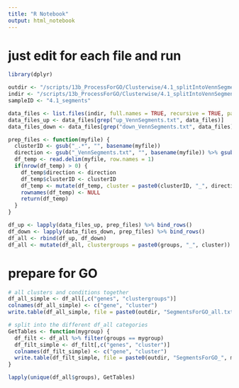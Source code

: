 ```yaml
---
title: "R Notebook"
output: html_notebook
---
```


# just edit for each file and run

```r
library(dplyr)
```

```r
outdir <- "/scripts/13b_ProcessForGO/Clusterwise/4.1_splitIntoVennSegments/PutClustersTogether_outdir/"
indir <- "/scripts/13b_ProcessForGO/Clusterwise/4.1_splitIntoVennSegments/outdir/"
sampleID <- "4.1_segments"
```


```r
data_files <- list.files(indir, full.names = TRUE, recursive = TRUE, pattern = ".txt")
data_files_up <- data_files[grep("up_VennSegments.txt", data_files)]
data_files_down <- data_files[grep("down_VennSegments.txt", data_files)]
```

```r
prep_files <- function(myfile) {
  clusterID <- gsub("_.*", "", basename(myfile))
  direction <- gsub("_VennSegments.txt", "", basename(myfile)) %>% gsub("^.*_", "", .)
  df_temp <- read.delim(myfile, row.names = 1)
  if(nrow(df_temp) > 0) {
    df_temp$direction <- direction
    df_temp$clusterID <- clusterID
    df_temp <- mutate(df_temp, cluster = paste0(clusterID, "_", direction))
    rownames(df_temp) <- NULL
    return(df_temp) 
  }
}
```

```r
df_up <- lapply(data_files_up, prep_files) %>% bind_rows()
df_down <- lapply(data_files_down, prep_files) %>% bind_rows()
df_all <- rbind(df_up, df_down)
df_all <- mutate(df_all, clustergroups = paste0(groups, "_", cluster))
```

# prepare for GO

```r
# all clusters and conditions together
df_all_simple <- df_all[,c("genes", "clustergroups")]
colnames(df_all_simple) <- c("gene", "cluster")
write.table(df_all_simple, file = paste0(outdir, "SegmentsForGO_all.txt"), sep = "\t", quote = FALSE, col.names = NA)

# split into the different df_all categories
GetTables <- function(mygroup) {
  df_filt <- df_all %>% filter(groups == mygroup)
  df_filt_simple <- df_filt[,c("genes", "cluster")]
  colnames(df_filt_simple) <- c("gene", "cluster")
  write.table(df_filt_simple, file = paste0(outdir, "SegmentsForGO_", mygroup, ".txt"), sep = "\t", quote = FALSE, col.names = NA)
}

lapply(unique(df_all$groups), GetTables)
```

